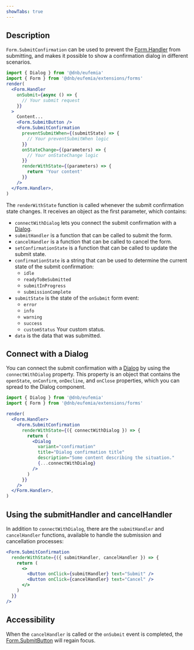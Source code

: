 ```yaml
---
showTabs: true
---
```


## Description

`Form.SubmitConfirmation` can be used to prevent the [Form.Handler](/uilib/extensions/forms/Form/Handler/) from submitting, and makes it possible to show a confirmation dialog in different scenarios.

```jsx
import { Dialog } from '@dnb/eufemia'
import { Form } from '@dnb/eufemia/extensions/forms'
render(
  <Form.Handler
    onSubmit={async () => {
      // Your submit request
    }}
  >
    Content...
    <Form.SubmitButton />
    <Form.SubmitConfirmation
      preventSubmitWhen={(submitState) => {
        // Your preventSubmitWhen logic
      }}
      onStateChange={(parameters) => {
        // Your onStateChange logic
      }}
      renderWithState={(parameters) => {
        return 'Your content'
      }}
    />
  </Form.Handler>,
)
```

The `renderWithState` function is called whenever the submit confirmation state changes. It receives an object as the first parameter, which contains:

- `connectWithDialog` lets you connect the submit confirmation with a [Dialog](/uilib/components/dialog).
- `submitHandler` is a function that can be called to submit the form.
- `cancelHandler` is a function that can be called to cancel the form.
- `setConfirmationState` is a function that can be called to update the submit state.
- `confirmationState` is a string that can be used to determine the current state of the submit confirmation:
  - `idle`
  - `readyToBeSubmitted`
  - `submitInProgress`
  - `submissionComplete`
- `submitState` is the state of the `onSubmit` form event:
  - `error`
  - `info`
  - `warning`
  - `success`
  - `customStatus` Your custom status.
- `data` is the data that was submitted.

## Connect with a Dialog

You can connect the submit confirmation with a [Dialog](/uilib/components/dialog) by using the `connectWithDialog` property. This property is an object that contains the `openState`, `onConfirm`, `onDecline`, and `onClose` properties, which you can spread to the Dialog component.

```jsx
import { Dialog } from '@dnb/eufemia'
import { Form } from '@dnb/eufemia/extensions/forms'

render(
  <Form.Handler>
    <Form.SubmitConfirmation
      renderWithState={({ connectWithDialog }) => {
        return (
          <Dialog
            variant="confirmation"
            title="Dialog confirmation title"
            description="Some content describing the situation."
            {...connectWithDialog}
          />
        )
      }}
    />
  </Form.Handler>,
)
```

## Using the submitHandler and cancelHandler

In addition to `connectWithDialog`, there are the `submitHandler` and `cancelHandler` functions, available to handle the submission and cancellation processes:

```jsx
<Form.SubmitConfirmation
  renderWithState={({ submitHandler, cancelHandler }) => {
    return (
      <>
        <Button onClick={submitHandler} text="Submit" />
        <Button onClick={cancelHandler} text="Cancel" />
      </>
    )
  }}
/>
```

## Accessibility

When the `cancelHandler` is called or the `onSubmit` event is completed, the [Form.SubmitButton](/uilib/extensions/forms/Form/SubmitButton/) will regain focus.
